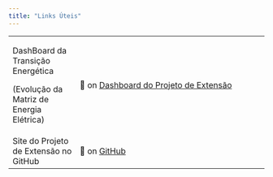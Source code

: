 ```yaml
---
title: "Links Úteis"
---
```


+------------------------------------------+---------------------------------------------------------------------------------------------------------------------+
| DashBoard da Transição Energética        | 🔗 on [Dashboard do Projeto de Extensão](https://dashboardtransicaoenergetica.netlify.app/transicaoenergetica.html) |
|                                          |                                                                                                                     |
| (Evolução da Matriz de Energia Elétrica) |                                                                                                                     |
+------------------------------------------+---------------------------------------------------------------------------------------------------------------------+
| Site do Projeto de Extensão no GitHub    | 🔗 on [GitHub](https://github.com/TransicaoEnergetica)                                                              |
+------------------------------------------+---------------------------------------------------------------------------------------------------------------------+
